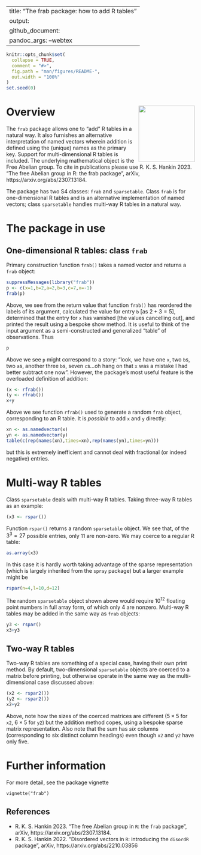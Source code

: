 
---
title: "The frab package: how to add R tables"
output:
  github_document:
    pandoc_args: --webtex
---

<!-- README.md is generated from README.Rmd. Please edit that file -->

```r
knitr::opts_chunk$set(
  collapse = TRUE,
  comment = "#>",
  fig.path = "man/figures/README-",
  out.width = "100%"
)
set.seed(0)
```

# <img src="man/figures/frab.png" width = "150" align="right" />

# Overview

The `frab` package allows one to "add" R tables in a natural way.  It also
furnishes an alternative interpretation of named
vectors wherein addition is defined using the (unique) names as the
primary key.  Support for multi-dimensional R tables is included.
The underlying mathematical object is the Free
Abelian group.  To cite in publications please use R. K. S. Hankin
2023.  "The free Abelian group in R: the frab package", arXiv,
https://arxiv.org/abs/2307.13184.

The package has two S4 classes: `frab` and `sparsetable`. 
Class `frab` is for one-dimensional R tables and is an alternative
implementation of named vectors; class `sparsetable` handles
multi-way R tables in a natural way.

# The package in use

## One-dimensional R tables: class `frab`

Primary
construction function `frab()` takes a named vector and returns a
`frab` object:

```r
suppressMessages(library("frab"))
p <- c(x=1,b=2,a=2,b=3,c=7,x=-1)
frab(p)
```

Above, we see from the return value that function `frab()` has
reordered the labels of its argument, calculated the value for entry
`b` [as $2+3=5$], determined that the entry for `x` has vanished [the
values cancelling out], and printed the result using a bespoke show
method.  It is useful to think of the input argument as a semi-constructed
and generalized "table" of observations.  Thus 

```r
p
```

Above we see `p` might correspond to a story: "look, we have one `x`, two `b`s,
two `a`s, another three `b`s, seven `c`s...oh hang on that `x` was a mistake I
had better subtract one now".  However, the package's most useful feature is the
overloaded definition of addition:

```r
(x <- rfrab())
(y <- rfrab())
x+y
```

Above we see function `rfrab()` used to generate a random `frab`
object, corresponding to an R table.  It is _possible_ to add `x` and
`y` directly:

```r
xn <- as.namedvector(x)
yn <- as.namedvector(y)
table(c(rep(names(xn),times=xn),rep(names(yn),times=yn)))
```

but this is extremely inefficient and cannot deal with fractional (or indeed negative) entries.

# Multi-way R tables

Class `sparsetable` deals with multi-way R tables.  Taking three-way R
tables as an example:

```r
(x3 <- rspar())
```

Function `rspar()` returns a random `sparsetable` object.  We see that, of the $3^3=27$
possible entries, only 11 are non-zero.  We may coerce to a regular R table:

```r
as.array(x3)
```

In this case it is hardly worth taking advantage of the sparse representation (which is largely inherited from the `spray` package) but a larger example might be

```r
rspar(n=4,l=10,d=12)
```

The random `sparsetable` object shown above would require $10^{12}$
floating point numbers in full array form, of which only 4 are
nonzero.  Multi-way R tables may be added in the same way as `frab`
objects:

```r
y3 <- rspar()
x3+y3
```

## Two-way R tables

Two-way R tables are something of a special case, having their own print method.
By default, two-dimensional `sparsetable` objects are coerced to a matrix before
printing, but otherwise operate in the same way as the multi-dimensional case
discussed above:

```r
(x2 <- rspar2())
(y2 <- rspar2())
x2+y2
```

Above, note how the sizes of the coerced matrices are different ($5\times 5$ for `x2`,
$6\times 5$ for `y2`) but the addition method copes, using a bespoke sparse
matrix representation.  Also note that the sum has _six_ columns (corresponding
to six distinct column headings) even though `x2` and `y2` have only five.

# Further information

For more detail, see the package vignette

`vignette("frab")`

## References

* R. K. S. Hankin 2023.  "The free Abelian group in `R`: the `frab`
  package", arXiv, https://arxiv.org/abs/2307.13184.
* R. K. S. Hankin 2022. "Disordered vectors in `R`: introducing the
  `disordR` package", arXiv, https://arxiv.org/abs/2210.03856
